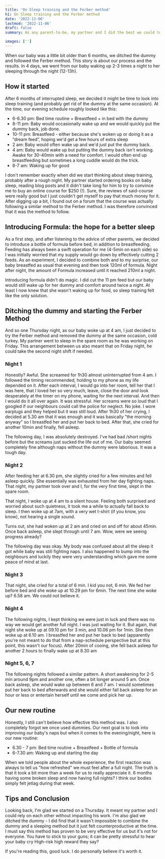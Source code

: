 ```yaml
---
title: 'On Sleep training and the Ferber method'
h1: On Sleep training and the Ferber method
date: '2022-11-06'
lastmod: '2022-11-06'
draft: false
summary: As any parent-to-be, my partner and I did the best we could to prepare ourselves. Reflecting back, there are a few things we didn't know / weren't ready for.

images: ['']
---
```


When our baby was a little bit older than 6 months, we ditched the dummy and followed the Ferber method.
This story is about our process and the results. In 4 days, we went from our baby waking up 2-3 times a night to her sleeping through the night (12-13h).

## How it started

After 6 months of interrupted sleep, we decided it might be time to look into sleep training (and probably get rid of the dummy at the same occasion).
At the time, our evening schedule roughly looked like this:

- 6-6.30 pm: Bed time routine + Breastfeed + in bed with the dummy
- 8-11 pm: Baby would occasionally wake up and we would quickly put the dummy back, job done.
- 10-11 pm: Breastfeed - either because she's woken up or doing it as a “dream feed”, hoping we'd get a few hours of extra sleep
- 2 am: Baby would often wake up and we'd just put the dummy back.
- 4 am: Baby would wake up but putting the dummy back isn't working. Awake for 30-40min with a need for comfort. I would often end up breastfeeding but sometimes a long cuddle would do the trick.
- 6-7 am: Waking up for good

I don't remember exactly when did we start thinking about sleep training, probably after a rough night.
My partner started ordering books on baby sleep, reading blog posts and it didn't take long for him to try to convince me to buy an online course for $250 (!).
Sure, the reviews of said-course were really good but I just couldn't get myself to pay that much money for it.
After digging up a bit, I found out on a forum that the course was actually following a similar method to the Ferber method. I was therefore convinced that it was the method to follow.

## Introducing Formula: the hope for a better sleep

As a first step, and after listening to the advice of other parents, we decided to introduce a bottle of formula before bed, in addition to breastfeeding.
Feeding has always been a swift operation for me (4-5min on each side) so I was initially worried that my supply would go down by effectively cutting 2 feeds.
As an experiment, I decided to combine both and to my surprise, our baby breastfed as usual that evening and then took 120ml of formula.
Night after night, the amount of Formula increased until it reached 210ml a night.

Introducing formula didn't do magic.
I did cut the 11 pm feed but our baby would still wake up for her dummy and comfort around twice a night.
At least I now knew that she wasn't waking up for food, so sleep training felt like the only solution.

## Ditching the dummy and starting the Ferber Method

And so one Thursday night, as our baby woke up at 4 am, I just decided to try the Ferber method and removed the dummy at the same occasion, cold turkey.
My partner went to sleep in the spare room as he was working on Friday. This arrangement between us also meant that on Friday night, he could take the second night shift if needed.

### Night 1

Honestly? Awful. She screamed for 1h30 almost uninterrupted from 4 am.
I followed the timing recommended, holding to my phone as my life depended on it.
After each interval, I would go into her room, tell her that I was here, that I loved her so very much, leave, close the door and look desperately at the timer on my phone, waiting for the next interval.
And then I would do it all over again. It was stressful.
Her screams were so loud that I googled if our neighbours could call the police for neglect. No joke.
I wore earplugs and they helped but it was still loud.
After 1h30 of her crying, I decided at 5.30 am that it was enough and it was basically "the morning anyway" so I breastfed her and put her back to bed.
After that, she cried for another 10min and finally, fell asleep.

The following day, I was absolutely destroyed. I've had bad /short nights before but the screams just sucked the life out of me.
Our baby seemed completely fine although naps without the dummy were laborious. It was a tough day.

### Night 2

After feeding her at 6.30 pm, she slightly cried for a few minutes and fell asleep quickly.
She essentially was exhausted from her day fighting naps. That night, my partner took over and I, for the very first time, slept in the spare room.

That night, I woke up at 4 am to a silent house.
Feeling both surprised and worried about such quietness, it took me a while to actually fall back to sleep.
I then woke up at 7am, with a very wet t-shirt (if you know, you know), not hearing a single sound.

Turns out, she had woken up at 2 am and cried on and off for about 45min.
Once back asleep, she slept through until 7 am. Wow, were we seeing progress already?

The following day was okay. My body was confused about all the sleep it got while baby was still fighting naps.
I also happened to bump into the neighbours and luckily they were very understanding which gave me some peace of mind at last.

### Night 3

That night, she cried for a total of 6 min. I kid you not, 6 min.
We fed her before bed and she woke up at 10.29 pm for 6min. The next time she woke up? 6.58 am. We could not believe it.

### Night 4

The following nights, I kept thinking we were just in luck and there was no way we would get another full night.
I was just waiting for it.
But again, that night she woke up at 09.10 pm for 3 min, and 10.06 pm for 1min.
She then woke up at 6.10 am.
I breastfed her and put her back to bed (apparently you're not meant to do that from a nap-schedule perspective but at this point, this wasn't our focus).
After 20min of cooing, she fell back asleep for another 2 hours to finally wake up at 8.30 am

### Night 5, 6, 7

The following nights followed a similar pattern.
A short awakening for 2-5 min around 9pm and another one, often a bit longer around 5 am.
Once back asleep, she would wake up between 6 and 7 am.
I would sometimes put her back to bed afterwards and she would either fall back asleep for an hour or less or entertain herself until we come and pick her up.

## Our new routine

Honestly, I still can't believe how effective this method was. I also completely forgot we once used dummies.
Our next goal is to look into improving our baby's naps but when it comes to the evening/night, here is our new routine:

- 6.30 - 7 pm: Bed time routine + Breastfeed + Bottle of formula
- 6-7.30 am: Waking up and starting the day

When we told people about the whole experience, the first reaction was always to tell us "how refreshed" we must feel after a full night.
The truth is that it took a bit more than a week for us to really appreciate it.
6 months having some broken sleep and now having full nights? I think our bodies simply felt jetlag during that week.

## Tips and Conclusion

Looking back, I'm glad we started on a Thursday.
It meant my partner and I could rely on each other without impacting his work.
I'm also glad we ditched the dummy - I did find that it wasn't impossible to combine the dummy and a sleeping method but it just felt counterproductive at the time.
I must say this method has proven to be very effective for us but it's not for everyone.
You have to stick to your guns; it can be pretty stressful to hear your baby cry High-risk high reward they say?

If you're reading this, good luck. I do personally believe it's worth it.
